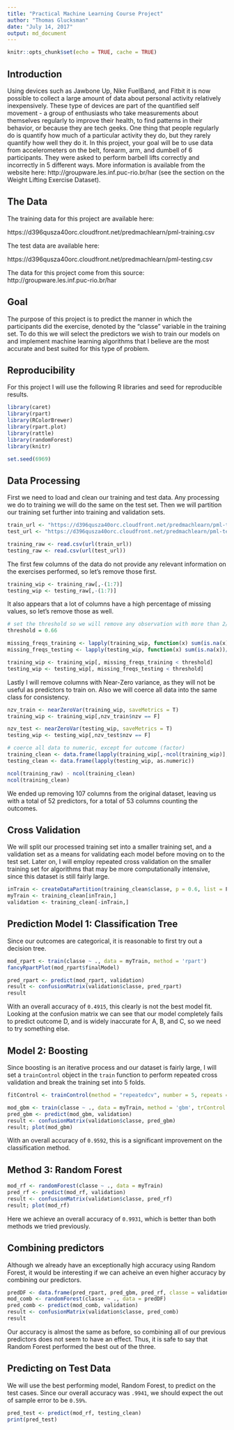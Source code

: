 ```yaml
---
title: "Practical Machine Learning Course Project"
author: "Thomas Glucksman"
date: "July 14, 2017"
output: md_document
---
```


```r
knitr::opts_chunk$set(echo = TRUE, cache = TRUE)
```
## Introduction

Using devices such as Jawbone Up, Nike FuelBand, and Fitbit it is now possible to collect a large amount of data about personal activity relatively inexpensively. These type of devices are part of the quantified self movement - a group of enthusiasts who take measurements about themselves regularly to improve their health, to find patterns in their behavior, or because they are tech geeks. One thing that people regularly do is quantify how much of a particular activity they do, but they rarely quantify how well they do it. In this project, your goal will be to use data from accelerometers on the belt, forearm, arm, and dumbell of 6 participants. They were asked to perform barbell lifts correctly and incorrectly in 5 different ways. More information is available from the website here: http://groupware.les.inf.puc-rio.br/har (see the section on the Weight Lifting Exercise Dataset).

## The Data

The training data for this project are available here:

https://d396qusza40orc.cloudfront.net/predmachlearn/pml-training.csv

The test data are available here:

https://d396qusza40orc.cloudfront.net/predmachlearn/pml-testing.csv

The data for this project come from this source: http://groupware.les.inf.puc-rio.br/har


## Goal
The purpose of this project is to predict the manner in which the participants did the exercise, denoted by the "classe" variable in the training set. To do this we will select the predictors we wish to train our models on and implement machine learning algorithms that I believe are the most accurate and best suited for this type of problem.

## Reproducibility 

For this project I will use the following R libraries and seed for reproducible results.

```r
library(caret)
library(rpart)
library(RColorBrewer)
library(rpart.plot)
library(rattle)
library(randomForest)
library(knitr)

set.seed(6969)
```

## Data Processing

First we need to load and clean our training and test data. Any processing we do to training we will do the same on the test set. Then we will partition our training set further into training and validation sets.

```r
train_url <- "https://d396qusza40orc.cloudfront.net/predmachlearn/pml-training.csv"
test_url <- "https://d396qusza40orc.cloudfront.net/predmachlearn/pml-testing.csv"

training_raw <- read.csv(url(train_url))
testing_raw <- read.csv(url(test_url))
```

The first few columns of the data do not provide any relevant information on the exercises performed, so let's remove those first.

```r
training_wip <- training_raw[,-(1:7)]
testing_wip <- testing_raw[,-(1:7)]
```

It also appears that a lot of columns have a high percentage of missing values, so let's remove those as well.

```r
# set the threshold so we will remove any observation with more than 2/3rds of its data missing
threshold = 0.66

missing_freqs_training <- lapply(training_wip, function(x) sum(is.na(x))/length(x))
missing_freqs_testing <- lapply(testing_wip, function(x) sum(is.na(x))/length(x))

training_wip <- training_wip[, missing_freqs_training < threshold]
testing_wip <- testing_wip[, missing_freqs_testing < threshold]
```

Lastly I will remove columns with Near-Zero variance, as they will not be useful as predictors to train on.
Also we will coerce all data into the same class for consistency.

```r
nzv_train <- nearZeroVar(training_wip, saveMetrics = T)
training_wip <- training_wip[,nzv_train$nzv == F]

nzv_test <- nearZeroVar(testing_wip, saveMetrics = T)
testing_wip <- testing_wip[,nzv_test$nzv == F]

# coerce all data to numeric, except for outcome (factor)
training_clean <- data.frame(lapply(training_wip[,-ncol(training_wip)], as.numeric), classe = training_wip$classe)
testing_clean <- data.frame(lapply(testing_wip, as.numeric))

ncol(training_raw) - ncol(training_clean)
ncol(training_clean)
```
We ended up removing 107 columns from the original dataset, leaving us with a total of 52 predictors, for a total of 53 columns counting the outcomes.

## Cross Validation

We will split our processed training set into a smaller training set, and a validation set as a means for validating each model before moving on to the test set. Later on, I will employ repeated cross validation on the smaller training set for algorithms that may be more computationally intensive, since this dataset is still fairly large.

```r
inTrain <- createDataPartition(training_clean$classe, p = 0.6, list = F)
myTrain <- training_clean[inTrain,]
validation <- training_clean[-inTrain,]
```

## Prediction Model 1: Classification Tree
Since our outcomes are categorical, it is reasonable to first try out a decision tree.

```r
mod_rpart <- train(classe ~ ., data = myTrain, method = 'rpart')
fancyRpartPlot(mod_rpart$finalModel)

pred_rpart <- predict(mod_rpart, validation)
result <- confusionMatrix(validation$classe, pred_rpart)
result
```

With an overall accuracy of <code>0.4915</code>, this clearly is not the best model fit. Looking at the confusion matrix we can see that our model completely fails to predict outcome D, and is widely inaccurate for A, B, and C, so we need  to try something else.

## Model 2: Boosting

Since boosting is an iterative process and our dataset is fairly large, I will set a <code>trainControl</code> object in the <code>train</code> function to perform repeated cross validation and break the training set into 5 folds.

```r
fitControl <- trainControl(method = "repeatedcv", number = 5, repeats = 1)

mod_gbm <- train(classe ~ ., data = myTrain, method = 'gbm', trControl = fitControl, verbose = F)
pred_gbm <- predict(mod_gbm, validation)
result <- confusionMatrix(validation$classe, pred_gbm)
result; plot(mod_gbm)
```

With an overall accuracy of <code>0.9592</code>, this is a significant improvement on the classification method.

## Method 3: Random Forest

```r
mod_rf <- randomForest(classe ~ ., data = myTrain)
pred_rf <- predict(mod_rf, validation)
result <- confusionMatrix(validation$classe, pred_rf)
result; plot(mod_rf)
```

Here we achieve an overall accuracy of <code>0.9931</code>, which is better than both methods we tried previously.

## Combining predictors
Although we already have an exceptionally high accuracy using Random Forest, it would be interesting if we can acheive an even higher accuracy by combining our predictors.

```r
predDF <- data.frame(pred_rpart, pred_gbm, pred_rf, classe = validation$classe)
mod_comb <- randomForest(classe ~ ., data = predDF)
pred_comb <- predict(mod_comb, validation)
result <- confusionMatrix(validation$classe, pred_comb)
result
```

Our accuracy is almost the same as before, so combining all of our previous predictors does not seem to have an effect. Thus, it is safe to say that Random Forest performed the best out of the three.

## Predicting on Test Data
We will use the best performing model, Random Forest, to predict on the test cases. Since our overall accuracy was <code>.9941</code>, we should expect the out of sample error to be <code>0.59%</code>.

```r
pred_test <- predict(mod_rf, testing_clean)
print(pred_test)
```